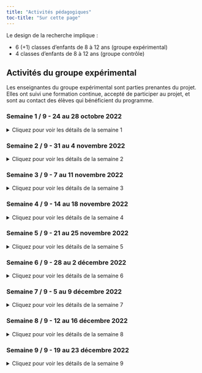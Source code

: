 ```yaml
---
title: "Activités pédagogiques"
toc-title: "Sur cette page"
---
```


Le design de la recherche implique : 

- 6 (+1) classes d'enfants de 8 à 12 ans (groupe expérimental)
- 4 classes d'enfants de 8 à 12 ans (groupe contrôle)

## Activités du groupe expérimental

Les enseignantes du groupe expérimental sont parties prenantes du projet. Elles ont suivi une formation continue, accepté de participer au projet, et sont au contact des élèves qui bénéficient du programme.

### Semaine 1 / 9 - 24 au 28 octobre 2022

<details>
  <summary>Cliquez pour voir les détails de la semaine 1</summary>
#### Intention générale de la semaine :

**Découvrir les 24 forces pour percevoir la diversité de nos ressources**

#### Message-clé de la semaine : 

*"On a toutes et tous 24 forces plus ou moins intenses. Comme on est tous différents, chacun a son propre mélange d'intensité de forces. Ce qui est important, c'est de savoir les repérer pour les utiliser."*

#### Moyens pour y parvenir :

- Présenter le vocabulaire des 24 forces
- Donner des exemples de personnes dont les actions permettent de repérer des forces (Superman est modeste, etc)
- Donner un exemple observé par l'enseignante en classe ("j'ai repéré de la prudence dans notre classe, ...")

#### Exemples d'activités concrètes tirées du matériel : 

- Une personne est désignée pour venir devant la classe et penser à une force. Le reste de la classe va devoir deviner de quelle force il s’agit en posant des questions.
- Recevoir une situation dans laquelle une force est utilisée. En groupe, lire la situation et identifier les forces qui sont présentes. 

#### Temps total à consacrer :

environ 60 min en 1 ou plusieurs moments

#### Conseils : 

- Montrez aux élèves que vous savez repérer des forces en classe.
- Soyez toujours en lien avec des actions.
- Insistez sur le fait que chaque élève a son "cocktail" des forces et qu'il apporte du positif à la classe.

</details>

### Semaine 2 / 9 - 31 au 4 novembre 2022

<details>
  <summary>Cliquez pour voir les détails de la semaine 2</summary>
#### Intention générale de la semaine :

**Découvrir les 24 forces pour percevoir la diversité de nos ressources**

#### Message-clé de la semaine : 

*"Dans notre classe, il y a plein de forces qui émergent et nous aide à être bien ensemble et bien travailler."*

#### Moyens pour y parvenir :

- Donner un exemple observé par l'enseignante en classe en suscitant peu à peu la réflexion aux élèves ("j'ai repéré de la prudence pendant la pause. Savez-vous ce que j'ai vu ?")
- Utiliser les FAB de **Fabrice Dini** : (1) l'action - (2) la force - (3) le bienfait ("quand tu as laissé parler ton camarade, tu as fait preuve de maîtrise de soi et ça a amené du calme en classe.")
- Observer des situations "fictives" ou "passées" de vie de classe pour identifier les forces permettant de soutenir les solutions (résolution de conflits, aide au travail, ...)

#### Exemples d'activités concrètes tirées du matériel : 

- ...
- ...

#### Temps total à consacrer :

environ 60 min en 1 ou plusieurs moments

#### Conseils : 

- Prenez encore une grande place dans cette semaine pour être exemplaire et faciliter le modelage chez les élèves.
- ...

</details>

### Semaine 3 / 9 - 7 au 11 novembre 2022

<details>
  <summary>Cliquez pour voir les détails de la semaine 3</summary>
#### Intention générale de la semaine :

**intention**

#### Message-clé de la semaine : 

*"Message."*

#### Moyens pour y parvenir :

- ...
- ...

#### Exemples d'activités concrètes tirées du matériel : 

- ...
- ...

#### Temps total à consacrer :

environ 60 min en 1 ou plusieurs moments

#### Conseils : 

- ...
- ...

</details>

### Semaine 4 / 9 - 14 au 18 novembre 2022

<details>
  <summary>Cliquez pour voir les détails de la semaine 4</summary>
#### Intention générale de la semaine :

**intention**

#### Message-clé de la semaine : 

*"Message."*

#### Moyens pour y parvenir :

- ...
- ...

#### Exemples d'activités concrètes tirées du matériel : 

- ...
- ...

#### Temps total à consacrer :

environ 60 min en 1 ou plusieurs moments

#### Conseils : 

- ...
- ...

</details>

### Semaine 5 / 9 - 21 au 25 novembre 2022

<details>
  <summary>Cliquez pour voir les détails de la semaine 5</summary>
#### Intention générale de la semaine :

**intention**

#### Message-clé de la semaine : 

*"Message."*

#### Moyens pour y parvenir :

- ...
- ...

#### Exemples d'activités concrètes tirées du matériel : 

- ...
- ...

#### Temps total à consacrer :

environ 60 min en 1 ou plusieurs moments

#### Conseils : 

- ...
- ...

</details>

### Semaine 6 / 9 - 28 au 2 décembre 2022

<details>
  <summary>Cliquez pour voir les détails de la semaine 6</summary>
#### Intention générale de la semaine :

**intention**

#### Message-clé de la semaine : 

*"Message."*

#### Moyens pour y parvenir :

- ...
- ...

#### Exemples d'activités concrètes tirées du matériel : 

- ...
- ...

#### Temps total à consacrer :

environ 60 min en 1 ou plusieurs moments

#### Conseils : 

- ...
- ...

</details>

### Semaine 7 / 9 - 5 au 9 décembre 2022

<details>
  <summary>Cliquez pour voir les détails de la semaine 7</summary>
#### Intention générale de la semaine :

**intention**

#### Message-clé de la semaine : 

*"Message."*

#### Moyens pour y parvenir :

- ...
- ...

#### Exemples d'activités concrètes tirées du matériel : 

- ...
- ...

#### Temps total à consacrer :

environ 60 min en 1 ou plusieurs moments

#### Conseils : 

- ...
- ...

</details>

### Semaine 8 / 9 - 12 au 16 décembre 2022

<details>
  <summary>Cliquez pour voir les détails de la semaine 8</summary>
#### Intention générale de la semaine :

**intention**

#### Message-clé de la semaine : 

*"Message."*

#### Moyens pour y parvenir :

- ...
- ...

#### Exemples d'activités concrètes tirées du matériel : 

- ...
- ...

#### Temps total à consacrer :

environ 60 min en 1 ou plusieurs moments

#### Conseils : 

- ...
- ...

</details>

### Semaine 9 / 9 - 19 au 23 décembre 2022

<details>
  <summary>Cliquez pour voir les détails de la semaine 9</summary>
#### Intention générale de la semaine :

**intention**

#### Message-clé de la semaine : 

*"Message."*

#### Moyens pour y parvenir :

- ...
- ...

#### Exemples d'activités concrètes tirées du matériel : 

- ...
- ...

#### Temps total à consacrer :

environ 60 min en 1 ou plusieurs moments

#### Conseils : 

- ...
- ...

</details>
